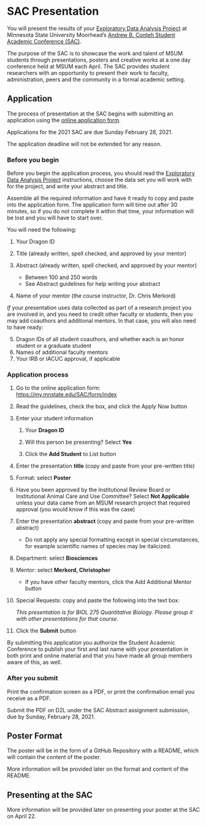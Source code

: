 # SAC Presentation

You will present the results of your [Exploratory Data Analysis Project](eda-project-instructions.html) at Minnesota State University Moorhead's [Andrew B. Conteh Student Academic Conference (SAC)](https://www2.mnstate.edu/sac/).

The purpose of the SAC is to showcase the work and talent of MSUM students through presentations, posters and creative works at a one day conference held at MSUM each April. The SAC provides student researchers with an opportunity to present their work to faculty, administration, peers and the community in a formal academic setting.

## Application

The process of presentation at the SAC begins with submitting an application using the [online application form](https://my.mnstate.edu/SAC/form/index).

Applications for the 2021 SAC are due [Sunday February 28, 2021.]{.text-danger}

The application deadline will not be extended for any reason.

### Before you begin

Before you begin the application process, you should read the [Exploratory Data Analysis Project](eda-project-instructions.html) instructions, choose the data set you will work with for the project, and write your abstract and title.

Assemble all the required information and have it ready to copy and paste into the application form. The application form will time out after 30 minutes, so if you do not complete it within that time, your information will be lost and you will have to start over.

You will need the following:

1.  Your Dragon ID

2.  Title (already written, spell checked, and approved by your mentor)

3.  Abstract (already written, spell checked, and approved by your mentor)

    -   Between 100 and 250 words
    -   See Abstract guidelines for help writing your abstract

4.  Name of your mentor (the course instructor, Dr. Chris Merkord)

*If* your presentation uses data collected as part of a research project you are involved in, and you need to credit other faculty or students, then you may add coauthors and additional mentors. In that case, you will also need to have ready:

5.  Dragon IDs of all student coauthors, and whether each is an honor student or a graduate student
6.  Names of additional faculty mentors
7.  Your IRB or IACUC approval, if applicable

### Application process

1.  Go to the online application form: <https://my.mnstate.edu/SAC/form/index>

2.  Read the guidelines, check the box, and click the Apply Now button

3.  Enter your student information

    1.  Your **Dragon ID**

    2.  Will this person be presenting? Select **Yes**

    3.  Click the **Add Student** to List button

4.  Enter the presentation **title** (copy and paste from your pre-written title)

5.  Format: select **Poster**

6.  Have you been approved by the Institutional Review Board or Institutional Animal Care and Use Committee? Select **Not Applicable** unless your data came from an MSUM research project that required approval (you would know if this was the case)

7.  Enter the presentation **abstract** (copy and paste from your pre-written abstract)

    -   Do not apply any special formatting except in special circumstances, for example scientific names of species may be italicized.

8.  Department: select **Biosciences**

9.  Mentor: select **Merkord, Christopher**

    -   If you have other faculty mentors, click the Add Additional Mentor button

10. Special Requests: copy and paste the following into the text box:

    *This presentation is for BIOL 275 Quantitative Biology. Please group it with other presentations for that course.*

11. Click the **Submit** button

By submitting this application you authorize the Student Academic Conference to publish your first and last name with your presentation in both print and online material and that you have made all group members aware of this, as well.

### After you submit

Print the confirmation screen as a PDF, or print the confirmation email you receive as a PDF.

Submit the PDF on D2L under the SAC Abstract assignment submission, due by Sunday, February 28, 2021.

## Poster Format

The poster will be in the form of a GitHub Repository with a README, which will contain the content of the poster.

More information will be provided later on the format and content of the README.

## Presenting at the SAC

More information will be provided later on presenting your poster at the SAC on April 22.
